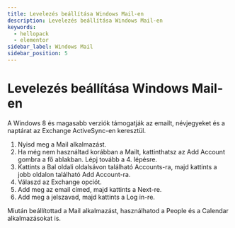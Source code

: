 ```yaml
---
title: Levelezés beállítása Windows Mail-en
description: Levelezés beállítása Windows Mail-en
keywords:
  - hellopack
  - elementor
sidebar_label: Windows Mail
sidebar_position: 5
---
```



# <FontAwesomeIcon icon="fa-sharp fa-solid fa-envelopes-bulk text-primary" /> Levelezés beállítása Windows Mail-en
A Windows 8 és magasabb verziók támogatják az emailt, névjegyeket és a naptárat az Exchange ActiveSync-en keresztül.


1. Nyisd meg a Mail alkalmazást.
2. Ha még nem használtad korábban a Mailt, kattinthatsz az Add Account gombra a fő ablakban. Lépj tovább a 4. lépésre.
3. Kattints a Bal oldali oldalsávon található Accounts-ra, majd kattints a jobb oldalon található Add Account-ra.
4. Válaszd az Exchange opciót.
5. Add meg az email címed, majd kattints a Next-re.
6. Add meg a jelszavad, majd kattints a Log in-re.

Miután beállítottad a Mail alkalmazást, használhatod a People és a Calendar alkalmazásokat is.
